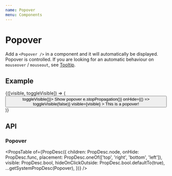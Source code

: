```yaml
---
name: Popover
menu: Components
---
```



# Popover

Add a `<Popover />` in a component and it will automatically be displayed. Popover is controlled. If you are looking for an automatic behaviour on `mouseover` / `mouseout`, see [Tooltip](/docs-components-tooltip).

## Example

<Playground>
  <Box p={30}>
    <Toggler>
      {([visible, toggleVisible]) => (
        <Button onClick={() => toggleVisible()}>
          Show popover
          <Popover
            placement="bottom"
            onClick={e => e.stopPropagation()}
            onHide={() => toggleVisible(false)}
            visible={visible}
          >
            <Box m={1} p={4} background="white" border="1px solid black">
              This is a popover!
            </Box>
          </Popover>
        </Button>
      )}
    </Toggler>
  </Box>
</Playground>

## API

### Popover

<PropsTable
  of={PropDesc({
    children: PropDesc.node,
    onHide: PropDesc.func,
    placement: PropDesc.oneOf(['top', 'right', 'bottom', 'left']),
    visible: PropDesc.bool,
    hideOnClickOutside: PropDesc.bool.defaultTo(true),
    ...getSystemPropDesc(Popover),
  })}
/>
